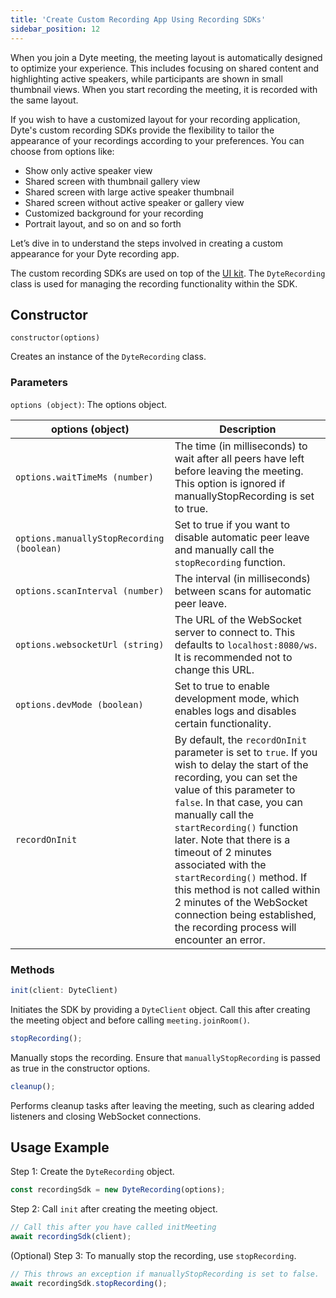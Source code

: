 ```yaml
---
title: 'Create Custom Recording App Using Recording SDKs'
sidebar_position: 12
---
```


When you join a Dyte meeting, the meeting layout is automatically designed to optimize your experience. This includes focusing on shared content and highlighting active speakers, while participants are shown in small thumbnail views. When you start recording the meeting, it is recorded with the same layout.

If you wish to have a customized layout for your recording application, Dyte's custom recording SDKs provide the flexibility to tailor the appearance of your recordings according to your preferences. You can choose from options like:

- Show only active speaker view
- Shared screen with thumbnail gallery view
- Shared screen with large active speaker thumbnail
- Shared screen without active speaker or gallery view
- Customized background for your recording
- Portrait layout, and so on and so forth

Let’s dive in to understand the steps involved in creating a custom appearance for your Dyte recording app.

The custom recording SDKs are used on top of the [UI kit](/react-ui-kit). The `DyteRecording` class is used for managing the recording functionality within the SDK.

## Constructor

`constructor(options)`

Creates an instance of the `DyteRecording` class.

### Parameters

`options (object)`: The options object.

| **options (object)**                      | **Description**                                                                                                                                                                                                                                                                                                                                                                                                                                                                 |
| ----------------------------------------- | ------------------------------------------------------------------------------------------------------------------------------------------------------------------------------------------------------------------------------------------------------------------------------------------------------------------------------------------------------------------------------------------------------------------------------------------------------------------------------- |
| `options.waitTimeMs (number)`             | The time (in milliseconds) to wait after all peers have left before leaving the meeting. This option is ignored if manuallyStopRecording is set to true.                                                                                                                                                                                                                                                                                                                        |
| `options.manuallyStopRecording (boolean)` | Set to true if you want to disable automatic peer leave and manually call the `stopRecording` function.                                                                                                                                                                                                                                                                                                                                                                         |
| `options.scanInterval (number)`           | The interval (in milliseconds) between scans for automatic peer leave.                                                                                                                                                                                                                                                                                                                                                                                                          |
| `options.websocketUrl (string)`           | The URL of the WebSocket server to connect to. This defaults to `localhost:8080/ws`. It is recommended not to change this URL.                                                                                                                                                                                                                                                                                                                                                  |
| `options.devMode (boolean)`               | Set to true to enable development mode, which enables logs and disables certain functionality.                                                                                                                                                                                                                                                                                                                                                                                  |
| `recordOnInit`                            | By default, the `recordOnInit` parameter is set to `true`. If you wish to delay the start of the recording, you can set the value of this parameter to `false`. In that case, you can manually call the `startRecording()` function later. Note that there is a timeout of 2 minutes associated with the `startRecording()` method. If this method is not called within 2 minutes of the WebSocket connection being established, the recording process will encounter an error. |

### Methods

```js
init(client: DyteClient)
```

Initiates the SDK by providing a `DyteClient` object. Call this after creating the meeting object and before calling `meeting.joinRoom()`.

```js
stopRecording();
```

Manually stops the recording. Ensure that `manuallyStopRecording` is passed as true in the constructor options.

```js
cleanup();
```

Performs cleanup tasks after leaving the meeting, such as clearing added listeners and closing WebSocket connections.

## Usage Example

Step 1: Create the `DyteRecording` object.

```js
const recordingSdk = new DyteRecording(options);
```

Step 2: Call `init` after creating the meeting object.

```js
// Call this after you have called initMeeting
await recordingSdk(client);
```

(Optional) Step 3: To manually stop the recording, use `stopRecording`.

```js
// This throws an exception if manuallyStopRecording is set to false.
await recordingSdk.stopRecording();
```
